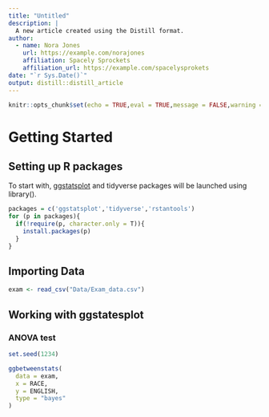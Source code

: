 ```yaml
---
title: "Untitled"
description: |
  A new article created using the Distill format.
author:
  - name: Nora Jones 
    url: https://example.com/norajones
    affiliation: Spacely Sprockets
    affiliation_url: https://example.com/spacelysprokets
date: "`r Sys.Date()`"
output: distill::distill_article
---
```


```r
knitr::opts_chunk$set(echo = TRUE,eval = TRUE,message = FALSE,warning = FALSE)
```

# Getting Started

## Setting up R packages

To start with, [ggstatsplot](https://indrajeetpatil.github.io/ggstatsplot/) and tidyverse packages will be launched using library().


```r
packages = c('ggstatsplot','tidyverse','rstantools')
for (p in packages){
  if(!require(p, character.only = T)){
    install.packages(p)
  }
}
```


## Importing Data

```r
exam <- read_csv("Data/Exam_data.csv")
```

## Working with ggstatesplot

### ANOVA test

```r
set.seed(1234)

ggbetweenstats(
  data = exam,
  x = RACE,
  y = ENGLISH,
  type = "bayes"
)
```









